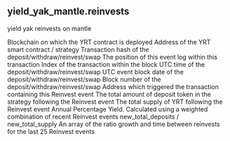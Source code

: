 ## yield_yak_mantle.reinvests 
yield yak reinvests on mantle


<ParamField path="blockchain">
Blockchain on which the YRT contract is deployed
</ParamField>
<ParamField path="contract_address">
Address of the YRT smart contract / strategy
</ParamField>
<ParamField path="tx_hash">
Transaction hash of the deposit/withdraw/reinvest/swap
</ParamField>
<ParamField path="evt_index">
The position of this event log within this transaction
</ParamField>
<ParamField path="tx_index">
Index of the transaction within the block
</ParamField>
<ParamField path="block_time">
UTC time of the deposit/withdraw/reinvest/swap
</ParamField>
<ParamField path="block_date">
UTC event block date of the deposit/withdraw/reinvest/swap
</ParamField>
<ParamField path="block_number">
Block number of the deposit/withdraw/reinvest/swap
</ParamField>
<ParamField path="reinvest_by_address">
Address which triggered the transaction containing this Reinvest event
</ParamField>
<ParamField path="new_total_deposits">
The total amount of deposit token in the strategy following the Reinvest event
</ParamField>
<ParamField path="new_total_supply">
The total supply of YRT following the Reinvest event
</ParamField>
<ParamField path="apy">
Annual Percentage Yield. Calculated using a weighted combination of recent Reinvest events
</ParamField>
<ParamField path="ratio">
new_total_deposits / new_total_supply
</ParamField>
<ParamField path="recent_reinvest_info">
An array of the ratio growth and time between reinvests for the last 25 Reinvest events
</ParamField>
